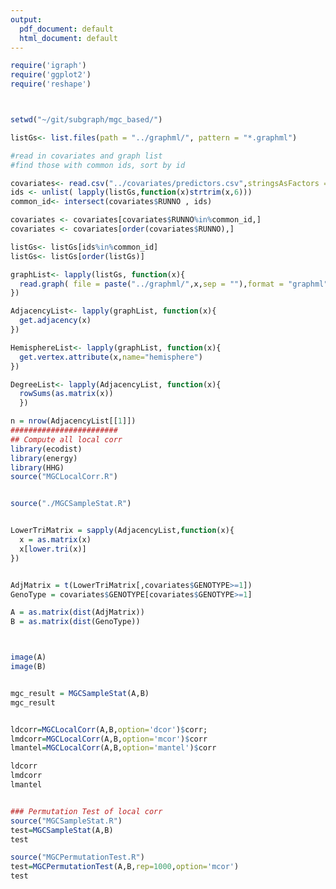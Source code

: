 ```yaml
---
output:
  pdf_document: default
  html_document: default
---
```

```r

require('igraph')
require('ggplot2')
require('reshape')



setwd("~/git/subgraph/mgc_based/")

listGs<- list.files(path = "../graphml/", pattern = "*.graphml")

#read in covariates and graph list
#find those with common ids, sort by id

covariates<- read.csv("../covariates/predictors.csv",stringsAsFactors = F)
ids <- unlist( lapply(listGs,function(x)strtrim(x,6)))
common_id<- intersect(covariates$RUNNO , ids)

covariates <- covariates[covariates$RUNNO%in%common_id,]
covariates <- covariates[order(covariates$RUNNO),]  

listGs<- listGs[ids%in%common_id]
listGs<- listGs[order(listGs)]

graphList<- lapply(listGs, function(x){
  read.graph( file = paste("../graphml/",x,sep = ""),format = "graphml")
})

AdjacencyList<- lapply(graphList, function(x){
  get.adjacency(x)
})

HemisphereList<- lapply(graphList, function(x){
  get.vertex.attribute(x,name="hemisphere")
})

DegreeList<- lapply(AdjacencyList, function(x){
  rowSums(as.matrix(x))
  })

n = nrow(AdjacencyList[[1]])
########################
## Compute all local corr
library(ecodist)
library(energy)
library(HHG)
source("MGCLocalCorr.R")


source("./MGCSampleStat.R")


LowerTriMatrix = sapply(AdjacencyList,function(x){
  x = as.matrix(x)
  x[lower.tri(x)]
})


AdjMatrix = t(LowerTriMatrix[,covariates$GENOTYPE>=1])
GenoType = covariates$GENOTYPE[covariates$GENOTYPE>=1]

A = as.matrix(dist(AdjMatrix))
B = as.matrix(dist(GenoType))



image(A)
image(B)


mgc_result = MGCSampleStat(A,B)
mgc_result


ldcorr=MGCLocalCorr(A,B,option='dcor')$corr;
lmdcorr=MGCLocalCorr(A,B,option='mcor')$corr
lmantel=MGCLocalCorr(A,B,option='mantel')$corr

ldcorr
lmdcorr
lmantel


### Permutation Test of local corr
source("MGCSampleStat.R")
test=MGCSampleStat(A,B)
test

source("MGCPermutationTest.R")
test=MGCPermutationTest(A,B,rep=1000,option='mcor')
test

```